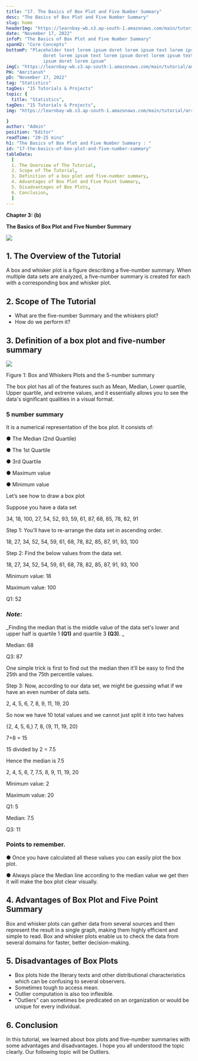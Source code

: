```yaml
---
title: "17. The Basics of Box Plot and Five Number Summary"
desc: "The Basics of Box Plot and Five Number Summary"
slug: home
headerImg: "https://learnbay-wb.s3.ap-south-1.amazonaws.com/main/tutorial/Statistics+Header.png"
date: "November 17, 2022"
infoP: "The Basics of Box Plot and Five Number Summary"
spanH2: "Core Concepts"
bottomP: "Placeholder text lorem ipsum doret lorem ipsum text lorem ipsum
              doret lorem ipsum text lorem ipsum doret lorem ipsum text lorem
              ipsum doret lorem ipsum"
imgC: "https://learnbay-wb.s3.ap-south-1.amazonaws.com/main/tutorial/amritansh.png"
PH: "Amritansh"
pD: "November 17, 2022"
tag: "Statistics"
tagDes: "15 Tutorials & Projects"
topic: {
  title: "Statistics",
tagDes: "15 Tutorials & Projects",
img: "https://learnbay-wb.s3.ap-south-1.amazonaws.com/main/tutorial/arrow.png"

}
author: "Admin"
position: "Editor"
readTime: "20-25 mins"
h1: "The Basics of Box Plot and Five Number Summary : "
id: "17-the-basics-of-box-plot-and-five-number-summary"
tableData:
  [
  1. The Overview of The Tutorial, 
  2. Scope of The Tutorial,  
  3. Definition of a box plot and five-number summary,  
  4. Advantages of Box Plot and Five Point Summary,  
  5. Disadvantages of Box Plots,
  6. Conclusion,
  ]
---
```



**Chapter 3: (b)**

**The Basics of Box Plot and Five Number Summary**




<img src="https://learnbay-wb.s3.ap-south-1.amazonaws.com/main/tutorial/statistics/The+Basics+of+Box+Plot+and+Five+Number+Summary.jpg"></img>



##  1. The Overview of the Tutorial

A box and whisker plot is a figure describing a five-number summary. When multiple data sets are analyzed, a five-number summary is created for each with a corresponding box and whisker plot.


##  2. Scope of The Tutorial



* What are the five-number Summary and the whiskers plot?
* How do we perform it?


##  3. Definition of a box plot and five-number summary


    



<img src="https://learnbay-wb.s3.ap-south-1.amazonaws.com/main/tutorial/statistics/pasted+image+0.png"></img>


Figure 1: Box and Whiskers Plots and the 5-number summary

The box plot has all of the features such as Mean, Median, Lower quartile, Upper quartile, and extreme values, and it essentially allows you to see the data's significant qualities in a visual format.

 
### 5 number summary 
It is a numerical representation of the box plot. It consists of:

●	The Median (2nd Quartile) 

●	The 1st  Quartile 

●	3rd  Quartile 

●	Maximum value

●	Minimum value

 

Let’s see how to draw a box plot

Suppose you have a data set 

34, 18, 100, 27, 54, 52, 93, 59, 61, 87, 68, 85, 78, 82, 91

Step 1: You’ll have to re-arrange the data set in ascending order. 

18, 27, 34, 52, 54, 59, 61, 68, 78, 82, 85, 87, 91, 93, 100

Step 2: Find the below values from the data set. 

18, 27, 34, 52, 54, 59, 61, 68, 78, 82, 85, 87, 91, 93, 100

Minimum value: 18

Maximum value: 100

Q1: 52


### **_Note:_**

_Finding the median that is the middle value of the data set's lower and upper half is quartile 1 **(Q1)** and quartile 3 **(Q3)**. _

Median: 68

Q3: 87

One simple trick is first to find out the median then it’ll be easy to find the 25th and the 75th percentile values. 

Step 3: Now, according to our data set, we might be guessing what if we have an even number of data sets.

2, 4, 5, 6, 7, 8, 9, 11, 19, 20

So now we have 10 total values and we cannot just split it into two halves 

{2, 4, 5, 6,} 7, 8, {9, 11, 19, 20}

7+8 = 15

15 divided by 2 = 7.5

Hence the median is 7.5

2, 4, 5, 6, 7, 7.5, 8, 9, 11, 19, 20

Minimum value: 2

Maximum value: 20

Q1: 5    

Median: 7.5

Q3: 11    


### Points to remember. 

●	Once you have calculated all these values you can easily plot the box plot. 

●	Always place the Median line according to the median value we get then it will make the box plot clear visually. 


##  4. Advantages of Box Plot and Five Point Summary

Box and whisker plots can gather data from several sources and then represent the result in a single graph, making them highly efficient and simple to read. Box and whisker plots enable us to check the data from several domains for faster, better decision-making.


##  5. Disadvantages of Box Plots



* Box plots hide the literary texts and other distributional characteristics which can be confusing to several observers.
* Sometimes tough to access mean.
* Outlier computation is also too inflexible.
* "Outliers" can sometimes be predicated on an organization or would be unique for every individual.


##  6. Conclusion

In this tutorial, we learned about box plots and five-number summaries with some advantages and disadvantages. I hope you all understood the topic clearly. Our following topic will be Outliers.


